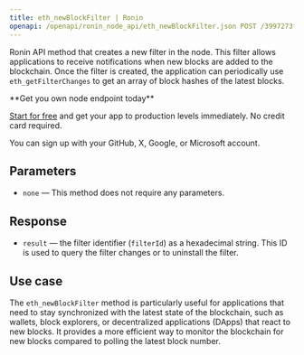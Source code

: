 ---
title: eth_newBlockFilter | Ronin
openapi: /openapi/ronin_node_api/eth_newBlockFilter.json POST /3997273fc956a67dc6982384500e669e
---

Ronin API method that creates a new filter in the node. This filter allows applications to receive notifications when new blocks are added to the blockchain. Once the filter is created, the application can periodically use `eth_getFilterChanges` to get an array of block hashes of the latest blocks.

<Check>
**Get you own node endpoint today**

[Start for free](https://console.chainstack.com/) and get your app to production levels immediately. No credit card required.

You can sign up with your GitHub, X, Google, or Microsoft account.
</Check>


## Parameters

* `none` — This method does not require any parameters.

## Response

* `result` — the filter identifier (`filterId`) as a hexadecimal string. This ID is used to query the filter changes or to uninstall the filter.

## Use case

The `eth_newBlockFilter` method is particularly useful for applications that need to stay synchronized with the latest state of the blockchain, such as wallets, block explorers, or decentralized applications (DApps) that react to new blocks. It provides a more efficient way to monitor the blockchain for new blocks compared to polling the latest block number.

